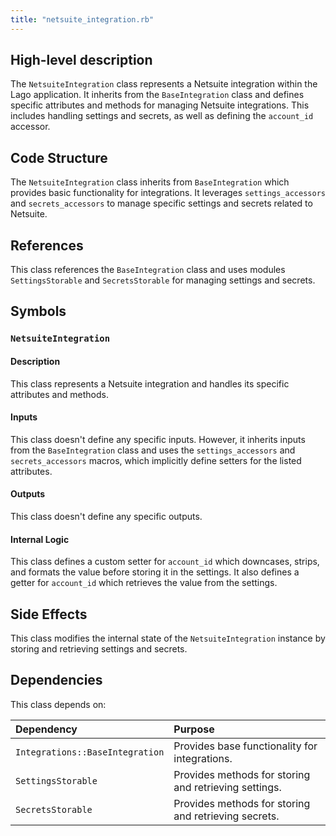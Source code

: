 ```yaml
---
title: "netsuite_integration.rb"
---
```


## High-level description
The `NetsuiteIntegration` class represents a Netsuite integration within the Lago application. It inherits from the `BaseIntegration` class and defines specific attributes and methods for managing Netsuite integrations. This includes handling settings and secrets, as well as defining the `account_id` accessor.

## Code Structure
The `NetsuiteIntegration` class inherits from `BaseIntegration` which provides basic functionality for integrations. It leverages `settings_accessors` and `secrets_accessors` to manage specific settings and secrets related to Netsuite.

## References
This class references the `BaseIntegration` class and uses modules `SettingsStorable` and `SecretsStorable` for managing settings and secrets.

## Symbols

### `NetsuiteIntegration`
#### Description
This class represents a Netsuite integration and handles its specific attributes and methods.

#### Inputs
This class doesn't define any specific inputs. However, it inherits inputs from the `BaseIntegration` class and uses the `settings_accessors` and `secrets_accessors` macros, which implicitly define setters for the listed attributes.

#### Outputs
This class doesn't define any specific outputs.

#### Internal Logic
This class defines a custom setter for `account_id` which downcases, strips, and formats the value before storing it in the settings. It also defines a getter for `account_id` which retrieves the value from the settings.

## Side Effects
This class modifies the internal state of the `NetsuiteIntegration` instance by storing and retrieving settings and secrets.

## Dependencies
This class depends on:

| Dependency | Purpose |
|:-----------|:--------|
| `Integrations::BaseIntegration` | Provides base functionality for integrations. |
| `SettingsStorable` | Provides methods for storing and retrieving settings. |
| `SecretsStorable` | Provides methods for storing and retrieving secrets. |
